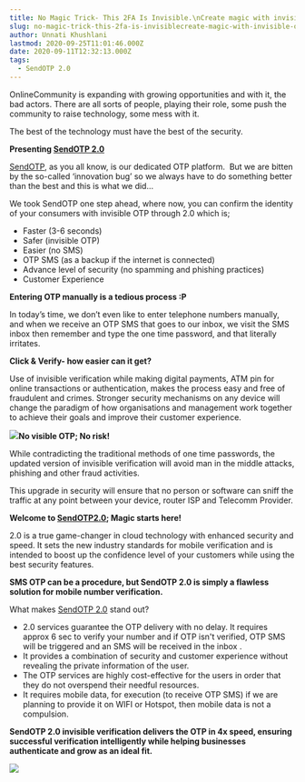 ```yaml
---
title: No Magic Trick- This 2FA Is Invisible.\nCreate magic with invisible OTP verification
slug: no-magic-trick-this-2fa-is-invisiblecreate-magic-with-invisible-otp-verification
author: Unnati Khushlani
lastmod: 2020-09-25T11:01:46.000Z
date: 2020-09-11T12:32:13.000Z
tags:
  - SendOTP 2.0
---
```


OnlineCommunity is expanding with growing opportunities and with it, the bad actors. There are all sorts of people, playing their role, some push the community to raise technology, some mess with it.   


The best of the technology must have the best of the security.   


**Presenting [SendOTP 2.0](https://msg91.com/send-otp/?utm_source=int&utm_medium=blog&utm_campaign=sendotp)**   


[SendOTP](https://msg91.com/send-otp/?utm_source=int&utm_medium=blog&utm_campaign=sendotp), as you all know, is our dedicated OTP platform.  But we are bitten by the so-called ‘innovation bug’ so we always have to do something better than the best and this is what we did…

We took SendOTP one step ahead, where now, you can confirm the identity of your consumers with invisible OTP through 2.0 which is;

* Faster (3-6 seconds)
* Safer (invisible OTP)
* Easier (no SMS)
* OTP SMS (as a backup if the internet is connected)
* Advance level of security (no spamming and phishing practices)
* Customer Experience

**Entering OTP manually is a tedious process :P**

In today’s time, we don’t even like to enter telephone numbers manually, and when we receive an OTP SMS that goes to our inbox, we visit the SMS inbox then remember and type the one time password, and that literally irritates.  


**Click & Verify- how easier can it get?**

Use of invisible verification while making digital payments, ATM pin for online transactions or authentication, makes the process easy and free of fraudulent and crimes. Stronger security mechanisms on any device will change the paradigm of how organisations and management work together to achieve their goals and improve their customer experience.  
  


![](https://images-msg91.s3.ap-south-1.amazonaws.com/2020/09/Artboard---19-1.jpg)**No visible OTP; No risk!**

While contradicting the traditional methods of one time passwords, the updated version of invisible verification will avoid man in the middle attacks, phishing and other fraud activities.

This upgrade in security will ensure that no person or software can sniff the traffic at any point between your device, router ISP and Telecomm Provider.   
  


**Welcome to [SendOTP2.0](https://msg91.com/send-otp/?utm_source=int&utm_medium=blog&utm_campaign=sendotp); Magic starts here!**  


2.0 is a true game-changer in cloud technology with enhanced security and speed. It sets the new industry standards for mobile verification and is intended to boost up the confidence level of your customers while using the best security features.   


**SMS OTP can be a procedure, but SendOTP 2.0 is simply a flawless solution for mobile number verification.**  


What makes [SendOTP 2.0](https://msg91.com/send-otp/?utm_source=int&utm_medium=blog&utm_campaign=sendotp) stand out?

* 2.0 services guarantee the OTP delivery with no delay. It requires approx 6 sec to verify your number and if OTP isn't verified, OTP SMS will be triggered and an SMS will be received in the inbox .
* It provides a combination of security and customer experience without revealing the private information of the user.
* The OTP services are highly cost-effective for the users in order that they do not overspend their needful resources.
* It requires mobile data, for execution (to receive OTP SMS) if we are planning to provide it on WIFI or Hotspot, then mobile data is not a compulsion.

**SendOTP 2.0 invisible verification delivers the OTP in 4x speed, ensuring successful verification intelligently while helping businesses authenticate and grow as an ideal fit.**   


![](https://images-msg91.s3.ap-south-1.amazonaws.com/2020/09/Blog-3-1.jpg)